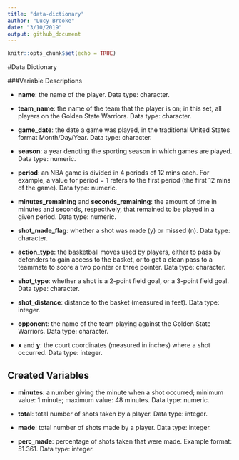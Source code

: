 ```yaml
---
title: "data-dictionary"
author: "Lucy Brooke"
date: "3/10/2019"
output: github_document
---
```


```r
knitr::opts_chunk$set(echo = TRUE)
```

#Data Dictionary

###Variable Descriptions

- **name**: the name of the player. Data type: character.

- **team_name**: the name of the team that the player is on; in this set, all players on the Golden State Warriors. Data type: character.

- **game_date**: the date a game was played, in the traditional United States format Month/Day/Year. Data type: character.

- **season**: a year denoting the sporting season in which games are played. Data type: numeric.

- **period**: an NBA game is divided in 4 periods of 12 mins each. For example, a value for period = 1 refers to the first period (the first 12 mins of the game). Data type: numeric.
  
- **minutes_remaining** and **seconds_remaining**: the amount of time in minutes and seconds, respectively, that remained to be played in a given period. Data type: numeric.  
  
- **shot_made_flag**: whether a shot was made (y) or missed (n). Data type: character.

- **action_type**: the basketball moves used by players, either to pass by defenders to gain access to the basket, or to get a clean pass to a teammate to score a two pointer or three pointer. Data type: character.

- **shot_type**: whether a shot is a 2-point field goal, or a 3-point field goal. Data type: character.

- **shot_distance**: distance to the basket (measured in feet). Data type: integer.  

- **opponent**: the name of the team playing against the Golden State Warriors. Data type: character.

- **x** and **y**: the court coordinates (measured in inches) where a shot occurred. Data type: integer.  

## Created Variables

- **minutes**: a number giving the minute when a shot occurred; minimum value: 1 minute; maximum value: 48 minutes. Data type: numeric.  

- **total**: total number of shots taken by a player. Data type: integer.

- **made**: total number of shots made by a player. Data type: integer.

- **perc_made**: percentage of shots taken that were made. Example format: 51.361. Data type: integer.

